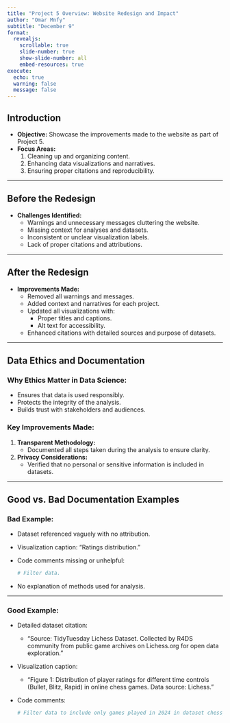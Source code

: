 ```yaml
---
title: "Project 5 Overview: Website Redesign and Impact"
author: "Omar Mnfy"
subtitle: "December 9"
format:
  revealjs:
    scrollable: true
    slide-number: true
    show-slide-number: all
    embed-resources: true
execute:
  echo: true
  warning: false
  message: false
---
```


## Introduction

-   **Objective:** Showcase the improvements made to the website as part of Project 5.
-   **Focus Areas:**
    1.  Cleaning up and organizing content.
    2.  Enhancing data visualizations and narratives.
    3.  Ensuring proper citations and reproducibility.

------------------------------------------------------------------------

## Before the Redesign

-   **Challenges Identified:**
    -   Warnings and unnecessary messages cluttering the website.
    -   Missing context for analyses and datasets.
    -   Inconsistent or unclear visualization labels.
    -   Lack of proper citations and attributions.

------------------------------------------------------------------------

## After the Redesign

-   **Improvements Made:**
    -   Removed all warnings and messages.
    -   Added context and narratives for each project.
    -   Updated all visualizations with:
        -   Proper titles and captions.
        -   Alt text for accessibility.
    -   Enhanced citations with detailed sources and purpose of datasets.

------------------------------------------------------------------------

## Data Ethics and Documentation

### **Why Ethics Matter in Data Science:**

-   Ensures that data is used responsibly.
-   Protects the integrity of the analysis.
-   Builds trust with stakeholders and audiences.

### **Key Improvements Made:**

1.  **Transparent Methodology:**
    -   Documented all steps taken during the analysis to ensure clarity.
2.  **Privacy Considerations:**
    -   Verified that no personal or sensitive information is included in datasets.

------------------------------------------------------------------------

## Good vs. Bad Documentation Examples

### **Bad Example:**

-   Dataset referenced vaguely with no attribution.

-   Visualization caption: "Ratings distribution."

-   Code comments missing or unhelpful:

    ```r
    # Filter data.
    ```

-   No explanation of methods used for analysis.

------------------------------------------------------------------------

### **Good Example:**

-   Detailed dataset citation:

    -   "Source: TidyTuesday Lichess Dataset. Collected by R4DS community from public game archives on Lichess.org for open data exploration."

-   Visualization caption:

    -   "Figure 1: Distribution of player ratings for different time controls (Bullet, Blitz, Rapid) in online chess games. Data source: Lichess."

-   Code comments:

    ```r
    # Filter data to include only games played in 2024 in dataset chess_data.
    ```
